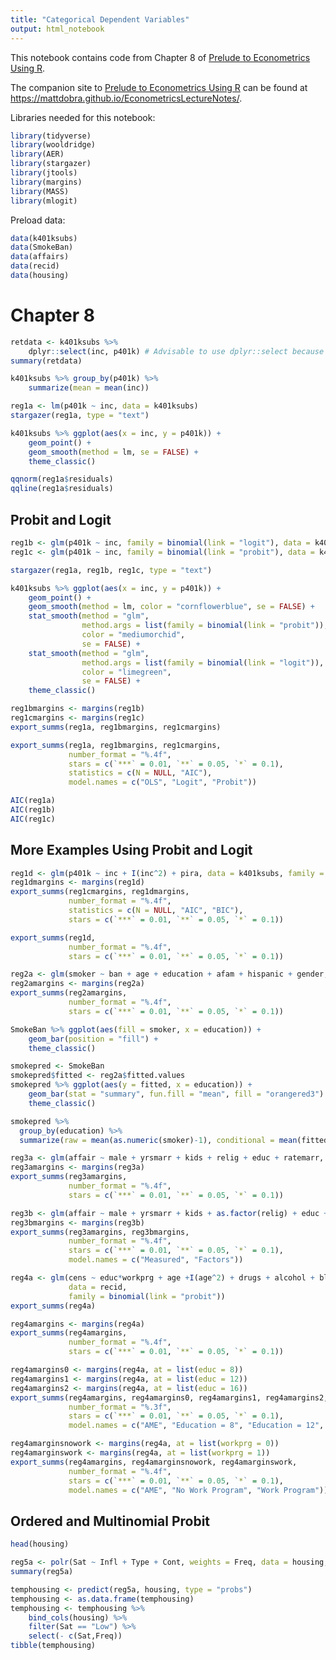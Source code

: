 ```yaml
---
title: "Categorical Dependent Variables"
output: html_notebook
---
```


This notebook contains code from Chapter 8 of [Prelude to Econometrics Using R](https://bookdown.org/mattdobra/Prelude/).  

The companion site to [Prelude to Econometrics Using R](https://bookdown.org/mattdobra/Prelude/) can be found at [https://mattdobra.github.io/EconometricsLectureNotes/](https://mattdobra.github.io/EconometricsLectureNotes/).

Libraries needed for this notebook:

```r
library(tidyverse)
library(wooldridge)
library(AER)
library(stargazer)
library(jtools)
library(margins)
library(MASS)
library(mlogit)
```

Preload data:

```r
data(k401ksubs)
data(SmokeBan)
data(affairs)
data(recid)
data(housing)
```

# Chapter 8

```r
retdata <- k401ksubs %>% 
    dplyr::select(inc, p401k) # Advisable to use dplyr::select because MASS has a select function that might override the one in dplyr.
summary(retdata)
```

```r
k401ksubs %>% group_by(p401k) %>% 
    summarize(mean = mean(inc))
```

```r
reg1a <- lm(p401k ~ inc, data = k401ksubs)
stargazer(reg1a, type = "text")
```


```r
k401ksubs %>% ggplot(aes(x = inc, y = p401k)) +
    geom_point() +
    geom_smooth(method = lm, se = FALSE) +
    theme_classic()
```

```r
qqnorm(reg1a$residuals)
qqline(reg1a$residuals)
```

## Probit and Logit

```r
reg1b <- glm(p401k ~ inc, family = binomial(link = "logit"), data = k401ksubs)
reg1c <- glm(p401k ~ inc, family = binomial(link = "probit"), data = k401ksubs)
```

```r
stargazer(reg1a, reg1b, reg1c, type = "text")
```


```r
k401ksubs %>% ggplot(aes(x = inc, y = p401k)) +
    geom_point() +
    geom_smooth(method = lm, color = "cornflowerblue", se = FALSE) +
    stat_smooth(method = "glm", 
                method.args = list(family = binomial(link = "probit")),
                color = "mediumorchid",
                se = FALSE) +
    stat_smooth(method = "glm", 
                method.args = list(family = binomial(link = "logit")),
                color = "limegreen",
                se = FALSE) +
    theme_classic()
```

```r
reg1bmargins <- margins(reg1b)
reg1cmargins <- margins(reg1c)
export_summs(reg1a, reg1bmargins, reg1cmargins)
```

```r
export_summs(reg1a, reg1bmargins, reg1cmargins, 
             number_format = "%.4f",
             stars = c(`***` = 0.01, `**` = 0.05, `*` = 0.1),
             statistics = c(N = NULL, "AIC"),
             model.names = c("OLS", "Logit", "Probit"))
```
```r
AIC(reg1a)
AIC(reg1b)
AIC(reg1c)
```


## More Examples Using Probit and Logit

```r
reg1d <- glm(p401k ~ inc + I(inc^2) + pira, data = k401ksubs, family = binomial(link = "probit"))
reg1dmargins <- margins(reg1d)
export_summs(reg1cmargins, reg1dmargins, 
             number_format = "%.4f",
             statistics = c(N = NULL, "AIC", "BIC"),
             stars = c(`***` = 0.01, `**` = 0.05, `*` = 0.1))
```


```r
export_summs(reg1d, 
             number_format = "%.4f",
             stars = c(`***` = 0.01, `**` = 0.05, `*` = 0.1))
```

```r
reg2a <- glm(smoker ~ ban + age + education + afam + hispanic + gender, data = SmokeBan, family = binomial(link = "probit"))
reg2amargins <- margins(reg2a)
export_summs(reg2amargins,  
             number_format = "%.4f",
             stars = c(`***` = 0.01, `**` = 0.05, `*` = 0.1))
```


```r
SmokeBan %>% ggplot(aes(fill = smoker, x = education)) +
    geom_bar(position = "fill") +
    theme_classic()
```


```r
smokepred <- SmokeBan
smokepred$fitted <- reg2a$fitted.values
smokepred %>% ggplot(aes(y = fitted, x = education)) +
    geom_bar(stat = "summary", fun.fill = "mean", fill = "orangered3") +
    theme_classic()
```


```r
smokepred %>% 
  group_by(education) %>% 
  summarize(raw = mean(as.numeric(smoker)-1), conditional = mean(fitted))
```

```r
reg3a <- glm(affair ~ male + yrsmarr + kids + relig + educ + ratemarr, data = affairs, family = binomial(link = "probit"))
reg3amargins <- margins(reg3a)
export_summs(reg3amargins, 
             number_format = "%.4f",
             stars = c(`***` = 0.01, `**` = 0.05, `*` = 0.1))
```


```r
reg3b <- glm(affair ~ male + yrsmarr + kids + as.factor(relig) + educ + as.factor(ratemarr), data = affairs, family = binomial(link = "probit"))
reg3bmargins <- margins(reg3b)
export_summs(reg3amargins, reg3bmargins,
             number_format = "%.4f",
             stars = c(`***` = 0.01, `**` = 0.05, `*` = 0.1),
             model.names = c("Measured", "Factors"))
```


```r
reg4a <- glm(cens ~ educ*workprg + age +I(age^2) + drugs + alcohol + black + tserved,
             data = recid,
             family = binomial(link = "probit"))
export_summs(reg4a)
```



```r
reg4amargins <- margins(reg4a)
export_summs(reg4amargins,
             number_format = "%.4f",
             stars = c(`***` = 0.01, `**` = 0.05, `*` = 0.1))
```

```r
reg4amargins0 <- margins(reg4a, at = list(educ = 8))
reg4amargins1 <- margins(reg4a, at = list(educ = 12))
reg4amargins2 <- margins(reg4a, at = list(educ = 16))
export_summs(reg4amargins, reg4amargins0, reg4amargins1, reg4amargins2, 
             number_format = "%.3f",
             stars = c(`***` = 0.01, `**` = 0.05, `*` = 0.1),
             model.names = c("AME", "Education = 8", "Education = 12", "Education = 16"))
```


```r
reg4amarginsnowork <- margins(reg4a, at = list(workprg = 0))
reg4amarginswork <- margins(reg4a, at = list(workprg = 1))
export_summs(reg4amargins, reg4amarginsnowork, reg4amarginswork, 
             number_format = "%.4f",
             stars = c(`***` = 0.01, `**` = 0.05, `*` = 0.1),
             model.names = c("AME", "No Work Program", "Work Program"))
```

## Ordered and Multinomial Probit

```r
head(housing)
```

```r
reg5a <- polr(Sat ~ Infl + Type + Cont, weights = Freq, data = housing, method = "probit")
summary(reg5a)
```


```r
temphousing <- predict(reg5a, housing, type = "probs")
temphousing <- as.data.frame(temphousing)
temphousing <- temphousing %>% 
    bind_cols(housing) %>% 
    filter(Sat == "Low") %>% 
    select(- c(Sat,Freq))
tibble(temphousing)
```